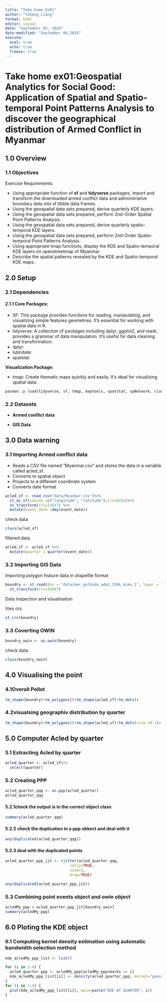 ```yaml
---
title: "Take-home_Ex01"
author: "Yuheng Liang"
format: html
editor: visual
date: "September 02, 2024"
date-modified: "September 08,2024"
execute: 
  eval: true
  echo: true
  freeze: true
---
```


# Take home ex01:**Geospatial Analytics for Social Good: Application of Spatial and Spatio-temporal Point Patterns Analysis to discover the geographical distribution of Armed Conflict in Myanmar**

## 1.0 Overview

### 1.1 Objectives

Exercise Requirements:

-   Using appropriate function of **sf** and **tidyverse** packages, import and transform the downloaded armed conflict data and administrative boundary data into sf tibble data.frames.
-   Using the geospatial data sets prepared, derive quarterly KDE layers.
-   Using the geospatial data sets prepared, perform 2nd-Order Spatial Point Patterns Analysis.
-   Using the geospatial data sets prepared, derive quarterly spatio-temporal KDE layers.
-   Using the geospatial data sets prepared, perform 2nd-Order Spatio-temporal Point Patterns Analysis.
-   Using appropriate tmap functions, display the KDE and Spatio-temporal KDE layers on openstreetmap of Myanmar.
-   Describe the spatial patterns revealed by the KDE and Spatio-temporal KDE maps.

## 2.0 Setup

### 2.1 Dependencies

#### 2.1.1 Core Packages:

-   SF: This package provides functions for reading, manipulating, and visualizing simple features geometries. It's essential for working with spatial data in R.
-   tidyverse: A collection of packages including dplyr, ggplot2, and readr, provides a grammar of data manipulation. It's useful for data cleaning and transformation.
-   dplyr:
-   lubridate:
-   spatstat:

**Visualization Package:**

-   tmap: Create thematic maps quickly and easily. It's ideal for visualizing spatial data.

```R
pacman::p_load(tidyverse, sf, tmap, maptools, spatstat, spNetwork, classInt, viridis, arrow,dplyr,lubridate,spatstat)
```

### 2.2 Datasets

-   **Armed conflict data**

-   **GIS Data**

## 3.0 Data warning

### 3.1 Importing Armed conflict data

-   Reads a CSV file named "Myanmar.csv" and stores the data in a variable called acled_sf.
-   Converts to spatial object
-   Projects to a different coordinate system
-   Converts date format

```R
acled_sf <- read_csv("data/Myanmar.csv")%>% 
  st_as_sf(coords =c("longitude", "latitude"),crs=4326)%>% 
  st_transform(crs=32647) %>% 
  mutate(event_date =dmy(event_date))
```

check data
```R
class(acled_sf)
```

filtered data
```R
acled_sf <- acled_sf %>%
  mutate(quarter = quarter(event_date))
```


### 3.2 Importing GIS Data

Importing polygon feature data in shapefile format

```R
boundry <- st_read(dsn = "data/mmr_polbnda_adm1_250k_mimu_1", layer = "mmr_polbnda_adm1_250k_mimu_1")%>%
  st_transform(crs=32647)
```

Data inspection and visualisation

Vies crs

```R
st_crs(boundry)
```
### 3.3 Coverting OWIN
```r
boundry_owin <- as.owin(boundry)
```

check data
```R
class(boundry_owin)
```
## 4.0 Visualising the point
### 4.1Overall Pollot
```R
tm_shape(boundry)+tm_polygons()+tm_shape(acled_sf)+tm_dots()
```
### 4.2visualsing geographiv distribution by quarter
```R
tm_shape(boundry)+tm_polygons()+tm_shape(acled_sf)+tm_dots(size =0.1)+ tm_facets(by ="quarter", free.coords = FALSE, drop.units = TRUE )
```

## 5.0 Computer Acled by quarter

### 5.1 Extracting Acled by quarter
```R
acled_quarter <- acled_sf%>%
  select(quarter)
```

### 5.2 Creating PPP
```R
acled_quarter_qqq <- as.ppp(acled_quarter)
acled_quarter_qqq
```
#### 5.2.1check the output is in the correct object class
```R
summary(acled_quarter_qqq)
```
#### 5.2.2 check the duplication in a ppp obkect and deal with it
```R
any(duplicated(acled_quarter_qqq))
```
#### 5.2.3 deal with the duplicated points
```R
acled_quarter_ppp_jit <- rjitter(acled_quarter_qqq, 
                             retry=TRUE, 
                             nsim=1, 
                             drop=TRUE)
```


```R
any(duplicated(acled_quarter_ppp_jit))
```
### 5.3 Combining point events object and owin object
```R
acledMy_ppp = acled_quarter_ppp_jit[boundry_owin]
summary(acledMy_ppp)
```

## 6.0 Ploting the KDE object
### 6.1 Computing kernel density estimation using automatic bandwidth selection method
```R
kde_acledMy_ppp_list <- list()

for (i in 1:4) {
  acled_quarter_ppp <- acledMy_ppp[acledMy_ppp$marks == i]  
  kde_acledMy_ppp_list[[i]] <- density(acled_quarter_ppp, kernel="gaussian")
}
for (i in 1:4) {
  plot(kde_acledMy_ppp_list[[i]], main=paste("KDE AT QUARTER", i))
}
```

